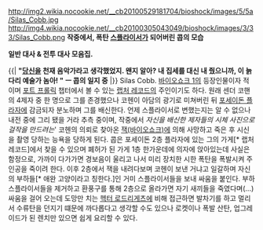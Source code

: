 http://img2.wikia.nocookie.net/__cb20100529181704/bioshock/images/5/5a/Silas_Cobb.jpg
http://img4.wikia.nocookie.net/__cb20100305043049/bioshock/images/3/33/Silas_Cobb.png
'''작중에서, 폭탄 [[스플라이서]]가 되어버린 콥의 모습'''

{{{#!html
<iframe width="640" height="360" src="//www.youtube.com/embed/9_cBnV60658" frameborder="0" allowfullscreen></iframe>
}}}
'''일반 대사 & 전투 대사 모음집.'''

{{| '''"[[샌더 코헨|당신]]을 천재 음악가라고 생각했었지. 왠지 알아? 내 집세를 대신 내 줬으니까, 이 늙다리 예술가 놈아! " ㅡ 콥의 일지 중''' |}}
Silas Cobb. [[바이오쇼크 1]]의 등장인물이자 적이며 [[포트 프롤릭]] 챕터에서 볼 수 있는 [[랩처 레코드]]의 주인이기도 하다. 원래 센더 코핸의 4제자 중 한 명으로 그를 존경했으나 코헨이 아담의 광기로 미쳐버린 뒤 [[포세이돈 플라자]]에 감금되자 분노하며 그를 배신한다. 언제 스플라이서로 변했는지는 알 수 없으나 내전 중에 그리 됐을 거라 추측 중이며, 작중에서 ''자신을 배신한 제자들의 시체 사진으로 걸작을 만드려는''' 코헨의 의뢰로 찾아온 [[잭(바이오쇼크)]]에 의해 사망하고 죽은 후 시신을 촬영 당하는 능욕을 당하게 된다. 콥은 포세이돈 2층 플라자에 있는 그의 가게[* 랩처 레코드]에서 찾을 수 있으며 폐허가 된 가게 1층 한가운데에 의자에 앉아있는데 사실은 함정으로, 가까이 다가가면 경보음이 울리고 나서 미리 장치한 시한 폭탄을 폭발시켜 주인공을 죽이려 한다. 이후 2층에서 잭을 내려다보며 코헨이 보낸 거냐고 일갈하며 자신의 부하들[* 애완 고양이라고 칭한다.]인 거미 스플라이서들을 보내 싸움을 붙인다. 부하 스플라이서들을 제거하고 환풍구를 통해 2층으로 올라가면 자기 새끼들을 죽였다며(...) 싸움을 걸어 오는데 도망만 치는 [[헥터 로드리게츠]]에 비해 접근하면 발차기를 하고 멀리서 수류탄을 던지기 떄문에 까다롭다고 생각할 수도 있으나 로켓이나 폭발 산탄, 업그레이드가 된 렌치만 있으면 쉽게 요리할 수 있다.

